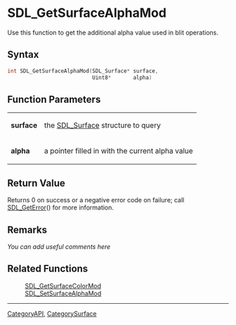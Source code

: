 
= SDL_GetSurfaceAlphaMod =
Use this function to get the additional alpha value used in blit operations.


== Syntax ==
<syntaxhighlight lang='c++'>
int SDL_GetSurfaceAlphaMod(SDL_Surface* surface,
                           Uint8*       alpha)
</syntaxhighlight>

== Function Parameters ==
{|
|'''surface'''
|the [[SDL_Surface]] structure to query
|-
|'''alpha'''
|a pointer filled in with the current alpha value
|}

== Return Value ==
Returns 0 on success or a negative error code on failure; call [[SDL_GetError]]() for more information.

== Remarks ==
''You can add useful comments here''

== Related Functions ==
:[[SDL_GetSurfaceColorMod]]
:[[SDL_SetSurfaceAlphaMod]]

----
[[CategoryAPI]], [[CategorySurface]]
